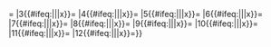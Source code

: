 {{Tlg|bold=yes|code=yes|subst={{{subst|}}}|{{{1|<noinclude>test</noinclude>}}}<!--
-->|2{{#ifeq:{{{2<noinclude>|x</noinclude>}}}|{{{2|x}}}||x}}={{{2<noinclude>|params</noinclude>}}}<!--
-->|3{{#ifeq:{{{3}}}|{{{3|x}}}||x}}={{{3}}}<!--
-->|4{{#ifeq:{{{4}}}|{{{4|x}}}||x}}={{{4}}}<!--
-->|5{{#ifeq:{{{5}}}|{{{5|x}}}||x}}={{{5}}}<!--
-->|6{{#ifeq:{{{6}}}|{{{6|x}}}||x}}={{{6}}}<!--
-->|7{{#ifeq:{{{7}}}|{{{7|x}}}||x}}={{{7}}}<!--
-->|8{{#ifeq:{{{8}}}|{{{8|x}}}||x}}={{{8}}}<!--
-->|9{{#ifeq:{{{9}}}|{{{9|x}}}||x}}={{{9}}}<!--
-->|10{{#ifeq:{{{10}}}|{{{10|x}}}||x}}={{{10}}}<!--
-->|11{{#ifeq:{{{11}}}|{{{11|x}}}||x}}={{{11}}}<!--
-->|12{{#ifeq:{{{12}}}|{{{12|x}}}||x}}={{{12}}}}}<noinclude>
{{documentation}}
</noinclude>
